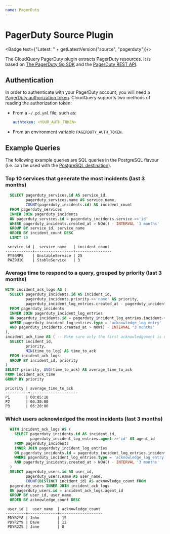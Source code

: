 ```yaml
---
name: PagerDuty
---
```

# PagerDuty Source Plugin


<Badge text={"Latest: " + getLatestVersion("source", "pagerduty")}/>

The CloudQuery PagerDuty plugin extracts PagerDuty resources. It is based on [The PagerDuty Go SDK](https://github.com/PagerDuty/go-pagerduty) and the [PagerDuty REST API](https://developer.pagerduty.com/docs/ZG9jOjExMDI5NTUw-rest-api-v2-overview).

## Authentication

In order to authenticate with your PagerDuty account, you will need a [PagerDuty authorization token](https://support.pagerduty.com/docs/api-access-keys#section-generating-a-general-access-rest-api-key).
CloudQuery supports two methods of reading the authorization token:
- From a `~/.pd.yml` file, such as:
  ```yaml
  authtoken: <YOUR_AUTH_TOKEN>
  ```
- From an environment variable `PAGERDUTY_AUTH_TOKEN`.

## Example Queries

The following example queries are SQL queries in the PostgreSQL flavour (i.e. can be used with the 
[PostgreSQL destination](/docs/plugins/destinations/postgresql/overview)).

### Top 10 services that generate the most incidents (last 3 months)

```sql
  SELECT pagerduty_services.id AS service_id,
         pagerduty_services.name AS service_name,
         COUNT(pagerduty_incidents.id) AS incident_count
  FROM pagerduty_services
  INNER JOIN pagerduty_incidents
  ON pagerduty_services.id = pagerduty_incidents.service->>'id'
  WHERE pagerduty_incidents.created_at > NOW() - INTERVAL '3 months'
  GROUP BY service_id, service_name
  ORDER BY incident_count DESC
  LIMIT 10
```

```text
 service_id |  service_name   | incident_count
------------+-----------------+----------------
 PYS6MP5    | UnstableService | 25   
 PAZ9U1C    | StableService   | 3
```

### Average time to respond to a query, grouped by priority (last 3 months)

```sql
WITH incident_ack_logs AS (
  SELECT pagerduty_incidents.id AS incident_id,
         pagerduty_incidents.priority->>'name' AS priority,
         pagerduty_incident_log_entries.created_at - pagerduty_incidents.created_at AS time_to_log
  FROM pagerduty_incidents 
  INNER JOIN pagerduty_incident_log_entries 
  ON pagerduty_incidents.id = pagerduty_incident_log_entries.incident->>'id'
  WHERE pagerduty_incident_log_entries.type = 'acknowledge_log_entry'
  AND pagerduty_incidents.created_at > NOW() - INTERVAL '3 months'
),
incident_ack_time AS ( -- Make sure only the first acknowledgement is used (incidents may be acknowledged twice)
  SELECT incident_id, 
         priority, 
         MIN(time_to_log) AS time_to_ack
  FROM incident_ack_logs
  GROUP BY incident_id, priority
)
SELECT priority, AVG(time_to_ack) AS average_time_to_ack
FROM incident_ack_time
GROUP BY priority
```

```text
priority | average_time_to_ack
----------+---------------------
P1       | 00:05:10
P2       | 00:30:00
P3       | 06:20:00
```

### Which users acknowledged the most incidents (last 3 months)

```sql
  WITH incident_ack_logs AS (
    SELECT pagerduty_incidents.id AS incident_id,
           pagerduty_incident_log_entries.agent->>'id' AS agent_id
    FROM pagerduty_incidents
    INNER JOIN pagerduty_incident_log_entries 
    ON pagerduty_incidents.id = pagerduty_incident_log_entries.incident->>'id'
    WHERE pagerduty_incident_log_entries.type = 'acknowledge_log_entry'
    AND pagerduty_incidents.created_at > NOW() - INTERVAL '3 months'
  )
  SELECT pagerduty_users.id AS user_id, 
         pagerduty_users.name AS user_name, 
         COUNT(DISTINCT incident_id) AS acknowledge_count FROM
  pagerduty_users INNER JOIN incident_ack_logs
  ON pagerduty_users.id = incident_ack_logs.agent_id
  GROUP BY user_id, user_name
  ORDER BY acknowledge_count DESC
```

```text
 user_id |  user_name  | acknowledge_count
---------+-------------+-------------------
 PDYR2Y8 | John        | 15
 PDYR2Y9 | Dave        | 12
 PDYR2Z5 | Jane        | 8
```